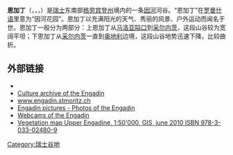 '''恩加丁'''（{{lang-de|Engadin}}，{{lang-fr|Engadine}}，{{lang-it|Engadina}}，{{lang-rm|Engiadina}}）是[[瑞士|瑞士]]东南部[[格劳宾登州|格劳宾登州]]境内的一条[[因河|因河]]河谷。“恩加丁”在[[罗曼什语|罗曼什语]]里意为“因河花园”。恩加丁以充满阳光的天气、秀丽的风景、户外运动而闻名于世。恩加丁一般分为两部分：上恩加丁从[[马洛亚隘口|马洛亚隘口]]到[[采尔内茨|采尔内茨]]，这段山谷较为宽阔平坦；下恩加丁从[[采尔内茨|采尔内茨]]一直到[[奥地利|奥地利]]边境，这段山谷地势迅速下降，比较曲折。
{{gallery
|height=180|width=200|lines=3
|File:ValRoseg.jpg|
|File:Muragl LCD-edit.jpg|
|File:TaraspCastle.jpg|下恩加丁
|File:Engadine.jpg|上恩加丁的湖泊和[[圣莫里茨|圣莫里茨]]。
|File:S-chanf at Inn (En) river with Zuoz in the background.jpg|
|File:View towards Bos-Cha.jpg|
}}

==外部链接==
{{Commonscat|Engadin|恩加丁}}
*{{HDS|8067|rm=251}}
*[http://www.kulturarchiv.ch Culture archive of the Engadin] {{Wayback|url=http://www.kulturarchiv.ch/ |date=20161030111306 }}
*[https://web.archive.org/web/20100326200307/http://www.engadin.stmoritz.ch/ www.engadin.stmoritz.ch]
*[http://zisler.net/foto Engadin pictures - Photos of the Engadin] {{Wayback|url=http://zisler.net/foto |date=20210110000217 }}
*[http://www.piz.ch Webcams of the Engadin] {{Wayback|url=http://www.piz.ch/ |date=20210224210114 }}
*[https://web.archive.org/web/20110706232157/http://www.forschungsportal.ch/unizh/p11154.htm  Vegetation map Upper Engadine, 1:50'000, GIS, june 2010 ISBN 978-3-033-02480-9]
{{coord|46.5497|N|9.8959|E|region:CH-GR|display=title}}


[[Category:瑞士谷地|Category:瑞士谷地]]